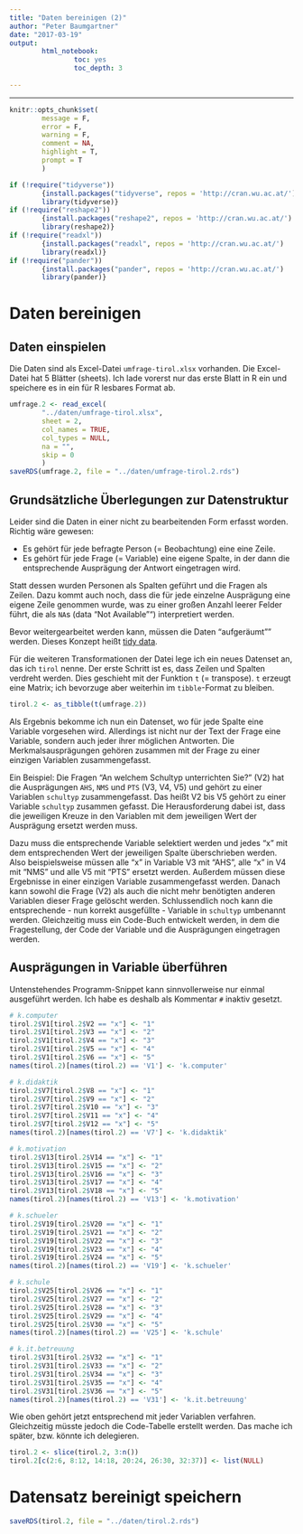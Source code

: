 ```yaml
---
title: "Daten bereinigen (2)"
author: "Peter Baumgartner"
date: "2017-03-19"
output: 
        html_notebook:
                toc: yes
                toc_depth: 3
                
---
```

***

```r
knitr::opts_chunk$set(
        message = F,
        error = F,
        warning = F,
        comment = NA,
        highlight = T,
        prompt = T
        )

if (!require("tidyverse")) 
        {install.packages("tidyverse", repos = 'http://cran.wu.ac.at/')
        library(tidyverse)}
if (!require("reshape2"))
        {install.packages("reshape2", repos = 'http://cran.wu.ac.at/')
        library(reshape2)}
if (!require("readxl"))
        {install.packages("readxl", repos = 'http://cran.wu.ac.at/')
        library(readxl)}
if (!require("pander"))
        {install.packages("pander", repos = 'http://cran.wu.ac.at/')
        library(pander)}


```

# Daten bereinigen

## Daten einspielen


Die Daten sind als Excel-Datei `umfrage-tirol.xlsx` vorhanden. Die Excel-Datei hat 5 Blätter (sheets). Ich lade vorerst nur das erste Blatt in R ein und speichere es in ein für R lesbares Format ab. 


```r

umfrage.2 <- read_excel(
        "../daten/umfrage-tirol.xlsx",
        sheet = 2,
        col_names = TRUE,
        col_types = NULL,
        na = "",
        skip = 0
        )
saveRDS(umfrage.2, file = "../daten/umfrage-tirol.2.rds")

```

## Grundsätzliche Überlegungen zur Datenstruktur
Leider sind die Daten in einer nicht zu bearbeitenden Form erfasst worden. Richtig wäre gewesen: 

* Es gehört für jede befragte Person (= Beobachtung) eine eine Zeile. 
* Es gehört für jede Frage (= Variable) eine eigene Spalte, in der dann die entsprechende Ausprägung der Antwort eingetragen wird.

Statt dessen wurden Personen als Spalten geführt und die Fragen als Zeilen. Dazu kommt auch noch, dass die für jede einzelne Ausprägung eine eigene Zeile genommen wurde, was zu einer großen Anzahl leerer Felder führt, die als `NA`s (data "Not Available"") interpretiert werden.

Bevor weitergearbeitet werden kann, müssen die Daten "aufgeräumt"" werden. Dieses Konzept heißt [tidy data](https://cran.r-project.org/web/packages/tidyr/vignettes/tidy-data.html).

Für die weiteren Transformationen der Datei lege ich ein neues Datenset an, das ich `tirol` nenne.
Der erste Schritt ist es, dass Zeilen und Spalten verdreht werden. Dies geschieht mit der Funktion `t` (= transpose). `t` erzeugt eine Matrix; ich bevorzuge aber weiterhin im `tibble`-Format zu bleiben. 

```r
tirol.2 <- as_tibble(t(umfrage.2))
```

Als Ergebnis bekomme ich nun ein Datenset, wo für jede Spalte eine Variable vorgesehen wird. Allerdings ist nicht nur der Text der Frage eine Variable, sondern auch jeder ihrer möglichen Antworten. Die Merkmalsausprägungen gehören zusammen mit der Frage zu einer einzigen Variablen zusammengefasst.

Ein Beispiel: Die Fragen "An welchem Schultyp unterrichten Sie?" (V2) hat die Ausprägungen `AHS`, `NMS` und `PTS` (V3, V4, V5) und gehört zu einer Variablen `schultyp` zusammengefasst. Das heißt V2 bis V5 gehört zu einer Variable `schultyp` zusammen gefasst. Die Herausforderung dabei ist, dass die jeweiligen Kreuze in den Variablen mit dem jeweiligen Wert der Ausprägung ersetzt werden muss.

Dazu muss die entsprechende Variable selektiert werden und jedes "x" mit dem entsprechenden Wert der jeweiligen Spalte überschrieben werden. Also beispielsweise müssen alle "x" in Variable V3 mit "AHS", alle "x" in V4 mit "NMS" und alle V5 mit "PTS" ersetzt werden. Außerdem müssen  diese  Ergebnisse in einer einzigen Variable zusammengefasst werden. Danach kann sowohl die Frage (V2) als auch die nicht mehr benötigten anderen Variablen dieser Frage gelöscht werden. Schlussendlich noch kann die entsprechende - nun korrekt ausgefüllte - Variable in `schultyp` umbenannt werden. Gleichzeitig muss ein Code-Buch entwickelt werden, in dem die Fragestellung, der Code der Variable und die Ausprägungen eingetragen werden.

## Ausprägungen in Variable überführen

Untenstehendes Programm-Snippet kann sinnvollerweise nur einmal ausgeführt werden. Ich habe es deshalb als Kommentar `#` inaktiv gesetzt.

```r

# k.computer
tirol.2$V1[tirol.2$V2 == "x"] <- "1"
tirol.2$V1[tirol.2$V3 == "x"] <- "2"
tirol.2$V1[tirol.2$V4 == "x"] <- "3"
tirol.2$V1[tirol.2$V5 == "x"] <- "4"
tirol.2$V1[tirol.2$V6 == "x"] <- "5"
names(tirol.2)[names(tirol.2) == 'V1'] <- 'k.computer'

# k.didaktik
tirol.2$V7[tirol.2$V8 == "x"] <- "1"
tirol.2$V7[tirol.2$V9 == "x"] <- "2"
tirol.2$V7[tirol.2$V10 == "x"] <- "3"
tirol.2$V7[tirol.2$V11 == "x"] <- "4"
tirol.2$V7[tirol.2$V12 == "x"] <- "5"
names(tirol.2)[names(tirol.2) == 'V7'] <- 'k.didaktik'

# k.motivation
tirol.2$V13[tirol.2$V14 == "x"] <- "1"
tirol.2$V13[tirol.2$V15 == "x"] <- "2"
tirol.2$V13[tirol.2$V16 == "x"] <- "3"
tirol.2$V13[tirol.2$V17 == "x"] <- "4"
tirol.2$V13[tirol.2$V18 == "x"] <- "5"
names(tirol.2)[names(tirol.2) == 'V13'] <- 'k.motivation'

# k.schueler
tirol.2$V19[tirol.2$V20 == "x"] <- "1"
tirol.2$V19[tirol.2$V21 == "x"] <- "2"
tirol.2$V19[tirol.2$V22 == "x"] <- "3"
tirol.2$V19[tirol.2$V23 == "x"] <- "4"
tirol.2$V19[tirol.2$V24 == "x"] <- "5"
names(tirol.2)[names(tirol.2) == 'V19'] <- 'k.schueler'

# k.schule
tirol.2$V25[tirol.2$V26 == "x"] <- "1"
tirol.2$V25[tirol.2$V27 == "x"] <- "2"
tirol.2$V25[tirol.2$V28 == "x"] <- "3"
tirol.2$V25[tirol.2$V29 == "x"] <- "4"
tirol.2$V25[tirol.2$V30 == "x"] <- "5"
names(tirol.2)[names(tirol.2) == 'V25'] <- 'k.schule'

# k.it.betreuung
tirol.2$V31[tirol.2$V32 == "x"] <- "1"
tirol.2$V31[tirol.2$V33 == "x"] <- "2"
tirol.2$V31[tirol.2$V34 == "x"] <- "3"
tirol.2$V31[tirol.2$V35 == "x"] <- "4"
tirol.2$V31[tirol.2$V36 == "x"] <- "5"
names(tirol.2)[names(tirol.2) == 'V31'] <- 'k.it.betreuung'

```

Wie oben gehört jetzt entsprechend mit jeder Variablen verfahren. Gleichzeitig müsste jedoch die Code-Tabelle erstellt werden. Das mache ich später, bzw. könnte ich delegieren.

```r

tirol.2 <- slice(tirol.2, 3:n())
tirol.2[c(2:6, 8:12, 14:18, 20:24, 26:30, 32:37)] <- list(NULL)
```

# Datensatz bereinigt speichern


```r
saveRDS(tirol.2, file = "../daten/tirol.2.rds")
```
